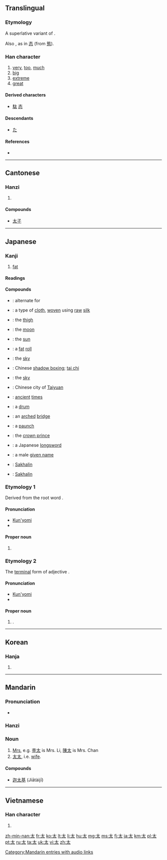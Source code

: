 {{also|大|犬}}
==Translingual==

===Etymology===
A superlative variant of {{term|大||big|sc=Hani}}.

Also {{Han simp|能}}, as in [[态]] (from [[態]]).

===Han character===
{{Han char|rn=37|rad=大|as=01|sn=4|four=4003<sub>0</sub>|canj=大戈 (KI)|ids=⿵[[大]][[丶]]}}

# [[very]], [[too]], [[much]]
# [[big]]
# [[extreme]]
# [[great]]

====Derived characters====
* [[駄]] [[态]]

====Descendants====
* [[た]]

====References====
* {{Han ref|kx=0248.100|dkj=05834|dj=0505.010|hdz=10524.010|uh=592A|ud=22826|bh=A4D3|bd=42195}}

----

==Cantonese==

===Hanzi===
{{yue-hanzi|jyut=[[taai3]]|y=[[taai3]]}}

# {{defn|lang=yue|sort=大01}}

====Compounds====
* [[太子]]

----

==Japanese==

===Kanji===
{{ja-kanji|grade=2|rs=大01}}

# {{sense|adjective}} [[fat]]

====Readings====
{{ja-readings
|kanyoon=[[た]] (ta)
|goon=[[たい]] (tai)
|kun=[[太い]] ([[ふとい|ふと-い]], futo-i), [[太む]] ([[ふとむ|ふと-む]], futo-mu), [[太やか]] ([[ふとやか|ふと-やか]], futo-yaka), [[太る]] ([[ふとる|ふと-る]], futo-ru)
|nanori=[[おお]] (ō), [[たか]] (taka), [[ひろ]] (hiro), [[ふとし]] (futoshi)
}}

====Compounds====
{{der-top|Compounds}}
* {{l|ja|太織|tr=[[ふとおり]], ''[[futoori]]''}}: alternate for {{l|ja|太絹}}
* {{l|ja|太絹|tr=[[ふとぎぬ]], ''[[futoginu]]''}}: a type of [[cloth]], [[woven]] using [[raw]] [[silk]]
* {{l|ja|太股|tr=[[ふともも]], ''[[futomomo]]''}}: the [[thigh]]
* {{l|ja|太陰|tr=[[たいいん]], ''[[taiin]]''}}: the [[moon]]
* {{l|ja|太陽|tr=[[たいよう]], ''[[taiyō]]''}}: the [[sun]]
* {{l|ja|太巻|tr=[[ふとまき]], ''[[futomaki]]''}}: a [[fat]] [[roll]]
* {{l|ja|太虚|tr=[[たいきょ]], ''[[taikyo]]''}}: the [[sky]]
* {{l|ja|太極拳|tr=[[たいきょくけん]], ''[[taikyokuken]]''}}: Chinese [[shadow boxing]]; [[tai chi]]
* {{l|ja|太空|tr=[[たいくう]], ''[[taikū]]''}}: the [[sky]]
* {{l|ja|太原|tr=[[たいげん]], ''[[Taigen]]''; [[たいゆあん]], ''[[Taiyuan]]''}}: Chinese city of [[Taiyuan]]
{{der-mid}}
* {{l|ja|太古|tr=[[たいこ]], ''[[taiko]]''}}: [[ancient]] [[times]]
* {{l|ja|太鼓|tr=[[たいこ]], ''[[taiko]]''}}: a [[drum]]
* {{l|ja|太鼓橋|tr=[[たいこばし]], ''[[taikobashi]]''}}: an [[arched]] [[bridge]]
* {{l|ja|太鼓腹|tr=[[たいこばら]], ''[[taikobara]]''}}: a [[paunch]]
* {{l|ja|太子|tr=[[たいし]], ''[[taishi]]''}}: the [[crown prince]]
* {{l|ja|太刀|tr=[[たち]], ''[[tachi]]''}}: a Japanese [[longsword]]
* {{l|ja|太郎|tr=[[たろう]], ''[[Tarō]]''}}: a male [[given name]]
* {{l|ja|樺太|tr=[[からふと]], ''[[Karafuto]]''}}: [[Sakhalin]]
* {{l|ja|唐太|tr=[[からふと]], ''[[Karafuto]]''}}: [[Sakhalin]]
{{bottom}}

===Etymology 1===
Derived from the root word {{term|lang=ja|大|tr=ō||great, big}}.

====Pronunciation====
* [[訓読み|Kun'yomi]]
* {{IPA|lang=ja|[o̞ː]}}

====Proper noun====
{{ja-pos|k|proper|hira=おお|rom=Ō}}

# {{surname|lang=ja|sort=おお}}

===Etymology 2===
The {{etyl|ojp|ja|sort=ふとし}} [[terminal]] form of adjective {{term|lang=ja|太い|tr=futoi||fat, thick, big}}.

====Pronunciation====
* [[訓読み|Kun'yomi]]
* {{IPA|lang=ja|[ɸɯᵝto̞ɕi]}}

====Proper noun====
{{ja-pos|k|proper|hira=ふとし|rom=Futoshi}}

# {{given name|male|lang=ja|sort=ふとし}}.

----

==Korean==

===Hanja===
{{ko-hanja|hangeul=태|eumhun=클|rv=tae|mr=t'ae}}

# {{defn|lang=ko|sort=大01}}

----

==Mandarin==

===Pronunciation===
* {{audio|zh-tài.ogg|audio}}

===Hanzi===
{{cmn-hanzi|pin=[[tài]] ([[tai4]])|wg=[[t'ai4|t'ai<sup>4</sup>]]}}

===Noun===
{{cmn-noun|ts|pin=tài|pint=tai4|rs=大01}}

# [[Mrs]], e.g. [[李]][[太]] is Mrs. Li, [[陳]][[太]] is Mrs. Chan
# [[太太]], i.e. [[wife]].

====Compounds====
* [[迦太基]] (Jiātàijī)

[[Category:Mandarin entries with audio links]]

----

==Vietnamese==

===Han character===
{{vi-hantu|[[thái]]|rs=大01}}

# {{defn|lang=vi|sort=大01}}

[[zh-min-nan:太]]
[[fr:太]]
[[ko:太]]
[[lt:太]]
[[li:太]]
[[hu:太]]
[[mg:太]]
[[ms:太]]
[[fj:太]]
[[ja:太]]
[[km:太]]
[[pl:太]]
[[pt:太]]
[[ru:太]]
[[ta:太]]
[[uk:太]]
[[vi:太]]
[[zh:太]]
